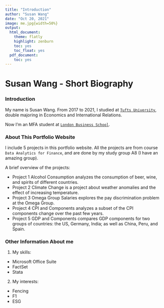 ```yaml
---
title: "Introduction"
author: "Susan Wang"
date: "Oct 20, 2021"
image: me.jpg{width=50%}
output:
  html_document:
    theme: flatly
    highlight: zenburn
    toc: yes
    toc_float: yes
  pdf_document:
    toc: yes
---
```


# Susan Wang - Short Biography  

### Introduction 

My name is Susan Wang. From 2017 to 2021, I studied at [`Tufts University`](https://www.tufts.edu/), double majoring in Economics and International Relations.

Now I'm an MFA student at [`London Business School`](https://www.london.edu).  

### About This Portfolio Website

I include 5 projects in this portfolio website. All the projects are from course `Data Analytics for Finance`, and are done by my study group A8 (I have an amazing group).

A brief overview of the projects: 

* Project 1 Alcohol Consumption analyzes the consumption of beer, wine, and spirits of different countries.
* Project 2 Climate Change is a project about weather anomalies and the effect of increasing temperature.
* Project 3 Omega Group Salaries explores the pay discrimination problem at the Omega Group.
* Project 4 CPI and Components analyzes a subset of the CPI components change over the past few years.
* Project 5 GDP and Components compares GDP components for two groups of countries: the US, Germany, India; as well as China, Peru, and Spain. 


### Other Information About me

1. My skills:

* Microsoft Office Suite
* FactSet
* Stata

2. My interests: 

* Fencing
* F1
* ESG

